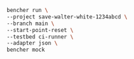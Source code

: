 ```sh
bencher run \
--project save-walter-white-1234abcd \
--branch main \
--start-point-reset \
--testbed ci-runner \
--adapter json \
bencher mock
```
